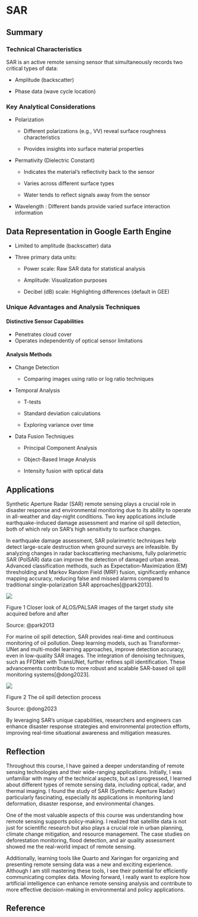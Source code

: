 # SAR

## Summary

### Technical Characteristics

SAR is an active remote sensing sensor that simultaneously records two critical types of data:

-   Amplitude (backscatter)

-   Phase data (wave cycle location)

### Key Analytical Considerations

-   Polarization

    -   Different polarizations (e.g., VV) reveal surface roughness characteristics

    -   Provides insights into surface material properties

-   Permativity (Dielectric Constant)

    -   Indicates the material's reflectivity back to the sensor

    -   Varies across different surface types

    -   Water tends to reflect signals away from the sensor

-   Wavelength : Different bands provide varied surface interaction information

## Data Representation in Google Earth Engine

-   Limited to amplitude (backscatter) data

-   Three primary data units:

    -   Power scale: Raw SAR data for statistical analysis

    -   Amplitude: Visualization purposes

    -   Decibel (dB) scale: Highlighting differences (default in GEE)

### Unique Advantages and Analysis Techniques

#### Distinctive Sensor Capabilities

-   Penetrates cloud cover
-   Operates independently of optical sensor limitations

#### Analysis Methods

-   Change Detection

    -   Comparing images using ratio or log ratio techniques

-   Temporal Analysis

    -   T-tests

    -   Standard deviation calculations

    -   Exploring variance over time

-   Data Fusion Techniques

    -   Principal Component Analysis

    -   Object-Based Image Analysis

    -   Intensity fusion with optical data

## Applications

Synthetic Aperture Radar (SAR) remote sensing plays a crucial role in disaster response and environmental monitoring due to its ability to operate in all-weather and day-night conditions. Two key applications include earthquake-induced damage assessment and marine oil spill detection, both of which rely on SAR’s high sensitivity to surface changes.

In earthquake damage assessment, SAR polarimetric techniques help detect large-scale destruction when ground surveys are infeasible. By analyzing changes in radar backscattering mechanisms, fully polarimetric SAR (PolSAR) data can improve the detection of damaged urban areas. Advanced classification methods, such as Expectation-Maximization (EM) thresholding and Markov Random Field (MRF) fusion, significantly enhance mapping accuracy, reducing false and missed alarms compared to traditional single-polarization SAR approaches[@park2013].

![](images/clipboard-3649435062.png)

Figure 1 Closer look of ALOS/PALSAR images of the target study site acquired before and after

Source: @park2013

For marine oil spill detection, SAR provides real-time and continuous monitoring of oil pollution. Deep learning models, such as Transformer-UNet and multi-model learning approaches, improve detection accuracy, even in low-quality SAR images. The integration of denoising techniques, such as FFDNet with TransUNet, further refines spill identification. These advancements contribute to more robust and scalable SAR-based oil spill monitoring systems[@dong2023].

![](images/clipboard-2324078235.png)

Figure 2 The oil spill detection process

Source: @dong2023

By leveraging SAR’s unique capabilities, researchers and engineers can enhance disaster response strategies and environmental protection efforts, improving real-time situational awareness and mitigation measures.

## Reflection

Throughout this course, I have gained a deeper understanding of remote sensing technologies and their wide-ranging applications. Initially, I was unfamiliar with many of the technical aspects, but as I progressed, I learned about different types of remote sensing data, including optical, radar, and thermal imaging. I found the study of SAR (Synthetic Aperture Radar) particularly fascinating, especially its applications in monitoring land deformation, disaster response, and environmental changes.

One of the most valuable aspects of this course was understanding how remote sensing supports policy-making. I realized that satellite data is not just for scientific research but also plays a crucial role in urban planning, climate change mitigation, and resource management. The case studies on deforestation monitoring, flood detection, and air quality assessment showed me the real-world impact of remote sensing.

Additionally, learning tools like Quarto and Xaringan for organizing and presenting remote sensing data was a new and exciting experience. Although I am still mastering these tools, I see their potential for efficiently communicating complex data. Moving forward, I really want to explore how artificial intelligence can enhance remote sensing analysis and contribute to more effective decision-making in environmental and policy applications.

## Reference
